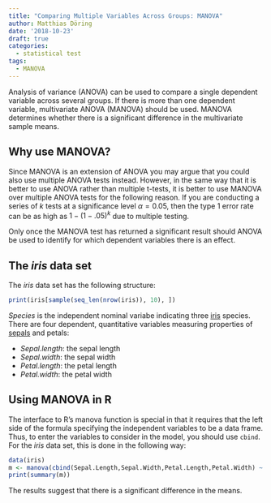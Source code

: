 ```yaml
---
title: "Comparing Multiple Variables Across Groups: MANOVA"
author: Matthias Döring
date: '2018-10-23'
draft: true
categories:
  - statistical test
tags:
  - MANOVA
---
```

Analysis of variance (ANOVA) can be used to compare a single dependent variable across several groups. If there is more than one dependent variable, multivariate ANOVA (MANOVA) should be used. MANOVA determines whether there is a significant difference in the multivariate sample means.
<!--more-->

## Why use MANOVA?

Since MANOVA is an extension of ANOVA you may argue that you could also use multiple ANOVA tests instead. However, in the same way that it is better to use ANOVA rather than multiple t-tests, it is better to use MANOVA over multiple ANOVA tests for the following reason. If you are conducting a series of $k$ tests at a significance level $\alpha = 0.05$, then the type 1 error rate can be as high as $1 - (1 - .05)^k$ due to multiple testing. 

Only once the MANOVA test has returned a significant result should ANOVA be used to identify for which dependent variables there is an effect.

## The *iris* data set

The *iris* data set has the following structure:

```r
print(iris[sample(seq_len(nrow(iris)), 10), ])
```

*Species* is the independent nominal variabe indicating three [iris](https://en.wikipedia.org/wiki/Iris_(plant)) species. There are four dependent, quantitative variables measuring properties of [sepals](https://en.wikipedia.org/wiki/Sepal) and petals:

* *Sepal.length*: the sepal length
* *Sepal.width*: the sepal width
* *Petal.length*: the petal length
* *Petal.width*: the petal width

## Using MANOVA in R

The interface to R's manova function is special in that it requires that the left side of the formula specifying the independent variables to be a data frame. Thus, to enter the variables to consider in the model, you should use `cbind`. For the *iris* data set, this is done in the following way:

```r
data(iris)
m <- manova(cbind(Sepal.Length,Sepal.Width,Petal.Length,Petal.Width) ~ Species, iris)
print(summary(m))
```

The results suggest that there is a significant difference in the means. 

<!--
## Investigating significance per dependent variable

To investigate the significance for individual dependent variables, we can use the `summary.aov` function. 
manova is a type of glm-->
